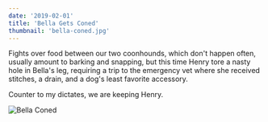 ```yaml
---
date: '2019-02-01'
title: 'Bella Gets Coned'
thumbnail: 'bella-coned.jpg'
---
```


Fights over food between our two coonhounds, which don't happen often, usually amount
to barking and snapping, but this time Henry tore a nasty hole in Bella's leg,
requiring a trip to the emergency vet where she received stitches, a drain, and a
dog's least favorite accessory.

Counter to my dictates, we are keeping Henry.

![Bella Coned](bella-coned.jpg)
